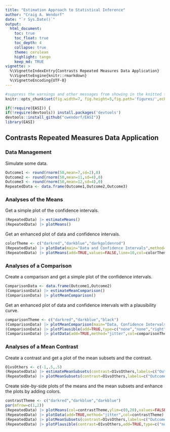 ```yaml
---
title: "Estimation Approach to Statistical Inference"
author: "Craig A. Wendorf"
date: "`r Sys.Date()`"
output:
  html_document:
    toc: true
    toc_float: true
    toc_depth: 4
    collapse: true
    theme: cerulean
    highlight: tango
    keep_md: TRUE
vignette: >
  %\VignetteIndexEntry{Contrasts Repeated Measures Data Application}
  %\VignetteEngine{knitr::rmarkdown}
  %\VignetteEncoding{UTF-8}
---
```


```r
#suppress the warnings and other messages from showing in the knitted file.
knitr::opts_chunk$set(fig.width=7, fig.height=5,fig.path='figures/',echo=TRUE,warning=FALSE,message=FALSE)
```

```r
if(!require(EASI)) {
if(!require(devtools)) install.packages('devtools')
devtools::install_github("cwendorf/EASI")}
library(EASI)
```

## Contrasts Repeated Measures Data Application

### Data Management

Simulate some data.
```r
Outcome1 <- round(rnorm(50,mean=7,sd=2),0)
Outcome2 <- round(rnorm(50,mean=11,sd=4),0)
Outcome3 <- round(rnorm(50,mean=12,sd=4),0)
RepeatedData <- data.frame(Outcome1,Outcome2,Outcome3)
```

### Analyses of the Means

Get a simple plot of the confidence intervals.
```r
(RepeatedData) |> estimateMeans()
(RepeatedData) |> plotMeans()
```

Get an enhanced plot of data and confidence intervals.
```r
colorTheme <- c("darkred","darkblue","darkgoldenrod")
(RepeatedData) |> plotData(main="Data and Confidence Intervals",method="jitter",col=colorTheme)
(RepeatedData) |> plotMeans(add=TRUE,values=FALSE,line=10,col=colorTheme)
```

### Analyses of a Comparison

Create a comparison and get a simple plot of the confidence intervals.
```r
ComparisonData <- data.frame(Outcome1,Outcome2)
(ComparisonData) |> estimateMeanComparison()
(ComparisonData) |> plotMeanComparison()
```

Get an enhanced plot of data and confidence intervals with a plausibility curve.
```r
comparisonTheme <- c("darkred","darkblue","black")
(ComparisonData) |> plotMeanComparison(main="Data, Confidence Intervals, and a Plausibility Curve",ylim=c(0,20),values=FALSE,col=comparisonTheme)
(ComparisonData) |> plotPlausible(add=TRUE,type=c("none","none","right"),col=comparisonTheme)
(ComparisonData) |> plotData(add=TRUE,method="jitter",col=comparisonTheme)
```

### Analyses of a Mean Contrast

Create a contrast and get a plot of the mean subsets and the contrast.
```r
O1vsOthers <- c(-1,.5,.5)
(RepeatedData) |> estimateMeanSubsets(contrast=O1vsOthers,labels=c("Outcome1","Others"))
(RepeatedData) |> plotMeanSubsets(contrast=O1vsOthers,labels=c("Outcome1","Others"))
```

Create side-by-side plots of the means and the mean subsets and enhance the plots by adding colors.
```r
contrastTheme <- c("darkred","darkblue","darkblue")
par(mfrow=c(1,2))
(RepeatedData) |> plotMeans(col=contrastTheme,ylim=c(0,20),values=FALSE,main="")
(RepeatedData) |> plotData(add=TRUE,method="jitter",col=contrastTheme)
(RepeatedData) |> plotMeanSubsets(contrast=O1vsOthers,labels=c("Outcome1","Others"),col=comparisonTheme,ylim=c(0,20),ylab="",values=FALSE,main="")
(RepeatedData) |> plotPlausible(contrast=O1vsOthers,add=TRUE,type=c("none","none","right"),col=comparisonTheme)
```

